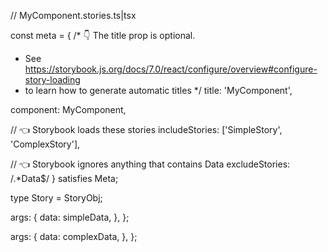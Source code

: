 // MyComponent.stories.ts|tsx




const meta = {
  /* 👇 The title prop is optional.
   * See https://storybook.js.org/docs/7.0/react/configure/overview#configure-story-loading
   * to learn how to generate automatic titles
   */
  title: 'MyComponent',

  component: MyComponent,

  // 👈 Storybook loads these stories
  includeStories: ['SimpleStory', 'ComplexStory'],

  // 👈 Storybook ignores anything that contains Data
  excludeStories: /.*Data$/
} satisfies Meta<typeof MyComponent>;

type Story = StoryObj<typeof MyComponent>;


  args: {
    data: simpleData,
  },
};

  args: {
    data: complexData,
  },
};
